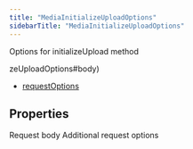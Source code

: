 ```yaml
---
title: "MediaInitializeUploadOptions"
sidebarTitle: "MediaInitializeUploadOptions"
---
```


Options for initializeUpload method

zeUploadOptions#body)
- [requestOptions](/xdks/typescript/reference/interfaces/MediaInitializeUploadOptions#requestoptions)

## Properties

<ParamField name="body" type="[MediaInitializeUploadRequest](/xdks/typescript/reference/interfaces/MediaInitializeUploadRequest)">
Request body
</ParamField>





<ParamField name="requestOptions" type="[RequestOptions](/xdks/typescript/reference/interfaces/RequestOptions)">
Additional request options
</ParamField>



